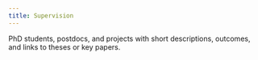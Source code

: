 ```yaml
---
title: Supervision
---
```


PhD students, postdocs, and projects with short descriptions, outcomes, and links to theses or key papers.

